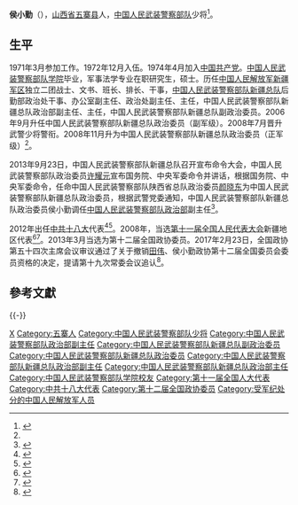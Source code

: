 '''侯小勤'''（{{bd|1954年|3月||}}），[[山西省|山西省]][[五寨县|五寨县]]人，[[中国人民武装警察部队|中国人民武装警察部队]]少将<ref name=gczw>{{Cite web |url = http://www.guancha.cn/politics/2017_02_24_395728.shtml |title = 海协会副会长郑立中、武警原政治部副主任侯小勤被撤政协委员 |author =  |date = 2017-02-24 |publisher = 观察者网 |language =  |accessdate =  |quote =  |archive-date = 2017-05-05 |archive-url = https://web.archive.org/web/20170505173814/http://www.guancha.cn/politics/2017_02_24_395728.shtml |dead-url = no }}</ref>。

==生平==
1971年3月参加工作。1972年12月入伍。1974年4月加入[[中国共产党|中国共产党]]。[[中国人民武装警察部队学院|中国人民武装警察部队学院]]毕业，军事法学专业在职研究生，硕士。历任[[中国人民解放军新疆军区|中国人民解放军新疆军区]]独立二团战士、文书、班长、排长、干事，[[中国人民武装警察部队新疆总队|中国人民武装警察部队新疆总队]]后勤部政治处干事、办公室副主任、政治处副主任、主任，中国人民武装警察部队新疆总队政治部副主任、主任，中国人民武装警察部队新疆总队副政治委员。2006年9月升任中国人民武装警察部队新疆总队政治委员（副军级）。2008年7月晋升武警少将警衔。2008年11月升为中国人民武装警察部队新疆总队政治委员（正军级）<ref name=gczw/>。

2013年9月23日，中国人民武装警察部队新疆总队召开宣布命令大会，中国人民武装警察部队政治委员[[许耀元|许耀元]]宣布国务院、中央军委命令并讲话，根据国务院、中央军委命令，任命中国人民武装警察部队陕西省总队政治委员[[颜晓东|颜晓东]]为中国人民武装警察部队新疆总队政治委员，根据武警党委通知，中国人民武装警察部队新疆总队政治委员侯小勤调任[[中国人民武装警察部队政治工作部|中国人民武装警察部队政治部]]副主任<ref>{{cite web|accessdate=2016-06-06|url=http://renshi.people.com.cn/n/2013/0924/c139617-23011318.html|title=武警新疆总队召开宣布命令大会 颜晓东任武警新疆总队政委|publisher=中国共产党新闻网|archive-date=2018-07-29|archive-url=https://web.archive.org/web/20180729141551/http://renshi.people.com.cn/n/2013/0924/c139617-23011318.html|dead-url=no}}</ref>。

2012年出任[[中共十八大|中共十八大]]代表<ref>{{Cite web |url = http://mil.news.sina.com.cn/2012-08-09/0707697729.html |title = 解放军武警选出300名十八大代表并公开名单 |author =  |date = 2012-08-09 |publisher = 新浪 |language =  |accessdate =  |quote =  |archive-date = 2019-06-09 |archive-url = https://web.archive.org/web/20190609184729/http://mil.news.sina.com.cn/2012-08-09/0707697729.html |dead-url = no }}</ref><ref>{{Cite web |url = http://news.xinhuanet.com/politics/2012-08/13/c_112713050.htm |title = 中国共产党第十八次全国代表大会代表名单 |author =  |date = 2012-08-13 |publisher = 新华网 |language =  |accessdate =  |quote =  |archive-date = 2017-05-28 |archive-url = https://web.archive.org/web/20170528040752/http://news.xinhuanet.com/politics/2012-08/13/c_112713050.htm |dead-url = no }}</ref>。2008年，当选[[第十一届全国人民代表大会|第十一届全国人民代表大会]]新疆地区代表<ref>{{cite web|author=新华网|title=第十一届全国人大代表|url=http://news.xinhuanet.com/ziliao/2008-03/03/content_7708230.htm?node=36628|publisher=新华网|accessdate=2014-01-07|archive-date=2014-01-10|archive-url=https://web.archive.org/web/20140110211415/http://news.xinhuanet.com/ziliao/2008-03/03/content_7708230.htm?node=36628|dead-url=no}}</ref><ref>{{cite news|title=全国人大代表信息-侯小勤|url=http://210.82.31.1:8084/delegate/viewDelegate.action?dbid=112647|accessdate=2013-04-05|newspaper=全国人大网|archive-url=https://web.archive.org/web/20140527232438/http://www.npc.gov.cn/delegate/viewDelegate.action?dbid=112647|archive-date=2014-05-27|dead-url=yes}}</ref>。2013年3月当选为第十二届全国政协委员。2017年2月23日，全国政协第五十四次主席会议审议通过了关于撤销[[田伟|田伟]]、侯小勤政协第十二届全国委员会委员资格的决定，提请第十九次常委会议追认<ref>{{Cite web |url = http://www.thepaper.cn/www/v3/jsp/newsDetail_forward_1625724 |title = 武警部队原政治部副主任侯小勤少将被撤销全国政协委员资格 |author =  |date = 2017-02-23 |publisher = 澎湃新闻 |language =  |accessdate =  |quote =  |archive-date = 2017-02-24 |archive-url = https://web.archive.org/web/20170224134945/http://www.thepaper.cn/www/v3/jsp/newsDetail_forward_1625724 |dead-url = no }}</ref>。

== 參考文獻 ==
{{Reflist}}

{{-}}
{{中共十八大到十九大期间的反腐败工作}}

{{DEFAULTSORT:Hou侯}}
[[Category:侯姓|X]]
[[Category:五寨人|Category:五寨人]]
[[Category:中国人民武装警察部队少将|Category:中国人民武装警察部队少将]]
[[Category:中国人民武装警察部队政治部副主任|Category:中国人民武装警察部队政治部副主任]]
[[Category:中国人民武装警察部队新疆总队副政治委员|Category:中国人民武装警察部队新疆总队副政治委员]]
[[Category:中国人民武装警察部队新疆总队政治委员|Category:中国人民武装警察部队新疆总队政治委员]]
[[Category:中国人民武装警察部队新疆总队政治部副主任|Category:中国人民武装警察部队新疆总队政治部副主任]]
[[Category:中国人民武装警察部队新疆总队政治部主任|Category:中国人民武装警察部队新疆总队政治部主任]]
[[Category:中国人民武装警察部队学院校友|Category:中国人民武装警察部队学院校友]]
[[Category:第十一届全国人大代表|Category:第十一届全国人大代表]]
[[Category:中共十八大代表|Category:中共十八大代表]]
[[Category:第十二届全国政协委员|Category:第十二届全国政协委员]]
[[Category:受军纪处分的中国人民解放军人员|Category:受军纪处分的中国人民解放军人员]]